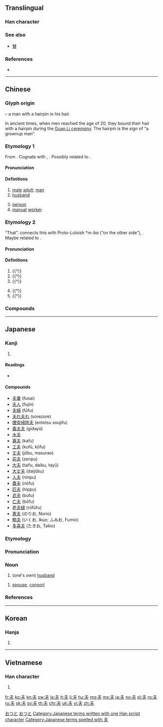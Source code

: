 {{also|夫|禾|末|天|未|夭|兂}}
==Translingual==

===Han character===
{{Han char|rn=37|rad=大|as=01|sn=4|four=50030|canj=QO|ids=⿻二人}}

===See also===
* {{l|mul|替}} [[賛]] {{qualifier|top simplified from 竝 and 兟}}

===References===
* {{Han ref|kx=0248.110|dkj=05835|dj=0507.010|hdz=10521.010|uh=592B|ud=22827|bh=A4D2|bd=42194}}

----

==Chinese==
{{zh-forms}}

===Glyph origin===
{{Han etym}}
{{Han compound|大|一|ls=ic|t1=man|t2=hairpin}} – a man with a hairpin in his hair.

In ancient times, when men reached the age of 20, they bound their hair with a hairpin during the [[w:Guan Li|Guan Li ceremony]]. The hairpin is the sign of “a grownup man”.

===Etymology 1===
From {{inh|zh|sit-pro|*p/ba||male, father, third-person pronoun}}. Cognate with {{cog|bo|པ||''masculine noun suffix''}}, {{cog|my|ဖ||''masculine noun suffix''}}. Possibly related to {{och-l|父|father}}.

====Pronunciation====
{{zh-pron
|m=fū
|c=fu1
|h=pfs=fû
|md=hŭ
|mn=hu
|w=1fu,3vu
|mc=2
|oc=1,1
|cat=n
}}

====Definitions====
{{zh-hanzi}}

# [[male]] [[adult]]; [[man]]
# [[husband]]
#: {{zh-x|丈夫|husband}}
#: {{zh-x|夫婦|married couple}}
# [[person]]
# [[manual]] [[worker]]
#: {{zh-x|農夫|peasant}}
#: {{zh-x|漁夫|fisherman}}

===Etymology 2===
“That”. {{zh-ref|Schuessler (2007)}} connects this with Proto-Loloish *''m-ba'' (“on the other side”), {{cog|bo|ཕ||beyond, farther on, onward}}. Maybe related to {{och-l|彼|that}}.

====Pronunciation====
{{zh-pron
|m=fú
|c=fu4
|mc=1
|oc=2+3,2
|cat=pron,part
}}

====Definitions====
{{zh-hanzi}}

# {{†}} {{n-g|A generic personal pronoun – [[he]]; [[she]]; [[it]]; [[they]].}}
# {{†}} {{n-g|A generic demonstrative pronoun – [[this]]; [[that]]; [[these]]; [[those]].}}
# {{†}} {{n-g|Sentence-initial particle which introduces a [[topic]].}}
#: {{zh-x|夫{fú} 將{jiàng} 者，國 之 輔 也。|'''The''' general is the country's defense.|ref=Sunzi}}
# {{†}} {{n-g|Sentence-final particle, meaning “Is it not?”.}}
# {{†}} {{n-g|Meaningless particle in the middle of a sentence.}}

===Compounds===
{{zh-der|夫人:madam|大夫:doctor|丈夫:husband|夫婦:married couple|功夫:kung-fu|農夫:peasant|漁夫:fisherman|一勇之夫|一夫|丈夫女|丈夫子|三閭大夫|下功夫|下大夫|下工夫|不丈夫|不多工夫|不杖期夫|且夫|中散大夫|主治大夫|尹霍夫池|二夫人|五大夫|五羖大夫|人夫|人盡可夫|介夫|伊凡諾夫|伙夫|偉丈夫|做工夫|傖夫俗人|僕夫|先夫|光祿大夫|克利夫蘭|克希荷夫|兒夫|兒女夫妻|共事一夫|冰島漁夫|凡夫|凡夫俗子|凡夫肉眼|剋夫|前夫|力敵萬夫|功夫片|勇夫|勇夫悍卒|匹夫|匹夫之勇|匹夫匹婦|匹夫懷璧|匹夫有責|千夫|千夫所指|千夫長|半刻工夫|南斯拉夫|卡夫卡|卿大夫|周亞夫|哲夫|單夫隻婦|嗇夫|嗟夫|地下夫人|坐產招夫|堯夫助麥|壓寨夫人|士大夫|士大夫畫|士夫|壯夫|夜夫|大丈夫|大夫松|太中大夫|太夫人|太夫子|夫主|夫人城|夫人縣君|夫人裙帶|夫倡婦隨|夫兄弟|夫君|夫唱婦隨|夫妻|夫妻兩口|夫妻反目|夫妻店|夫妻相|夫妻關係|夫娘|夫婦合璧|夫婦和|夫婦好合|夫婦齊眉|夫婿|夫子|夫子自道|夫家|夫差|夫役|夫榮妻貴|夫榮妻顯|夫權|夫死從子|夫男|夫貴妻榮|夫頭|夫馬|夫黨|夯夫|夯鐵之夫|奉政大夫|女丈夫|女中丈夫|奸夫|如夫人|妹夫|妻以夫貴|姊夫|姐夫|姑夫|姦夫|姦夫淫婦|姨夫|娼夫|婢作夫人|婢學夫人|婦奪夫權|嫂夫人|子大夫|孔夫子|孱夫|安得列夫|宰夫|家庭主夫|家庭煮夫|寡夫|尊夫人|小丈夫|小夫人|居里夫人|屠夫|屠格涅夫|工夫|工夫茶|巴夫洛夫|床上功夫|庸夫|廚夫|役夫|征夫|後夫|御史大夫|御夫座|怨女曠夫|怯夫|息夫人|患難夫妻|情夫|愚夫|愚夫愚婦|憂愁夫人|懦夫|戚夫人|打脊匹夫|扛夫|抓工夫|抗戰夫人|押寨夫人|抽功夫|拉夫|拉格羅夫|拔圍出夫|拙夫|指腳夫妻|挑夫|挑妻窩夫|摩耶夫人|擔夫|故夫|斯拉夫族|曠夫|曠夫怨女|更夫|有夫之婦|有工夫|望夫石|未婚夫|李夫人|村夫|村夫俗子|村夫子|村夫野老|杖期夫|柴米夫妻|柴門霍夫|梅爾夫人|槓夫|樵夫|武夫|死工夫|殺狗勸夫|民夫|民賊獨夫|水夫|水火夫|水磨工夫|沒工夫|沒得工夫|沒的功夫|沙卡洛夫|海夫人|清道夫|湘夫人|潛夫論|瀧夫|灌夫罵坐|火夫|烈丈夫|牧夫座|狂夫|獨夫|獨夫民賊|玉夫座|王夫之|用工夫|田夫牧子|田夫野老|病夫|白費功夫|百夫良|百夫長|盭夫|相夫教子|相女配夫|眇小丈夫|磨功夫|萬夫|萬夫不當|萬夫莫敵|萬夫莫當|穡夫|空中夫妻|窺御激夫|站夫|竹夫人|第一夫人|筆下功夫|管夫人|箱底功夫|精夫|糞夫|結髮夫妻|縴夫|罵坐灌夫|羅敷有夫|羅蘭夫人|義夫節婦|老匹夫|老夫|老夫妻|老夫子|老夫老妻|而夫|耕夫|肉眼凡夫|腳夫|膳夫|臨水夫人|舁夫|船夫|花燭夫妻|花蕊夫人|若夫|莽大夫|莽夫|莽灌夫|蒙古大夫|薄夫|蝴蝶夫人|衛夫人|表沃夫|表面工夫|褐夫|西山餓夫|諫議大夫|謀夫孔多|貝奧武夫|貞夫烈婦|販夫走卒|貪夫徇財|貪夫痴客|費功夫|貼夫|賣工夫|賤丈夫|赫魯雪夫|赳赳武夫|起夫|車夫|車腳夫|輓夫|輦夫|轎夫|迂夫子|逐臭之夫|郁達夫|鄉大夫|鄙夫|鄙夫之見|長夫|閒工夫|關夫子|陰時夫|陳果夫|陸秀夫|露水夫妻|韋布匹夫|頂上功夫|馬夫|馬爾地夫|騾夫|高爾夫|高爾夫球|魯道夫|鰥夫|齋夫}}

----

==Japanese==

===Kanji===
{{ja-kanji|grade=4|rs=大01}}

# {{defn|lang=ja|sort=大01}}

====Readings====
* {{ja-readings|on=[[ふ]] (''fu''), [[ふう]] (''fū''), [[ぶ]] (''bu'') [[ぷ]](''pu'')|kun=[[おっと]] (''otto''), [[それ]] ([[夫れ]], ''sore'')|nanori=[[お]] (''o''), [[と]] (''to''), [[ゆう]] (''yū''), [[よ]] (''yo'')}}

====Compounds====
{{der-top|Compounds}}
* [[夫妻]] (fusai)
* [[夫人]] (fujin)
* [[夫婦]] (fūfu)
* [[夫れ夫れ]] (sorezore)
* [[煙突掃除夫]] (entotsu soujifu)
* [[義太夫]] (gidayū)
* [[水夫]]
* [[寡夫]] (kafu)
* [[工夫]] (kufū, kōfu)
* [[丈夫]] (jōbu, masurao)
* [[前夫]] (zenpu)
* [[大夫]] (taifu, daibu, tayū)
* [[大丈夫]] (daijōbu)
* [[人夫]] (ninpu)
* [[農夫]] (nōfu)
* [[匹夫]] (hippu)
* [[武夫]] (bufu)
* [[亡夫]] (bōfu)
* [[老夫婦]] (rōfūfu)
* [[憲夫]] (のりお, Norio)
* [[郁夫]] (いくお, Ikuo; ふみお, Fumio)
* [[多喜夫]] (たきお, Takio)
{{der-bottom}}

===Etymology===
{{ja-kanjitab|おっと|yomi=k}}
{{rfe|lang=ja|Needs splitting by reading.}}

===Pronunciation===
{{ja-pron|yomi=k|おっと|acc=0|acc_ref=SMK2,NHK,DJR}}

===Noun===
{{ja-noun|おっと|hhira=をつと}}

# {{lb|ja|humble|sort=おっと}} (one's own) [[husband]]

{{ja-noun|つま}}

# [[spouse]], [[consort]]

===References===
<references/>

[[Category:1000 Japanese basic words|おつと]]
[[Category:ja:Family|おつと]]
[[Category:Japanese terms written with one Han script character]]
[[Category:Japanese terms spelled with 夫]]

----

==Korean==

===Hanja===
{{ko-hanja|hangeul=부}}

# {{defn|lang=ko|sort=大01}}

----

==Vietnamese==

===Han character===
{{vi-hantu|[[phu]]|rs=大01}}

# {{defn|lang=vi|sort=大01}}

[[fr:夫]]
[[ko:夫]]
[[kn:夫]]
[[sw:夫]]
[[la:夫]]
[[lt:夫]]
[[li:夫]]
[[hu:夫]]
[[mg:夫]]
[[ms:夫]]
[[ja:夫]]
[[no:夫]]
[[pl:夫]]
[[ro:夫]]
[[ru:夫]]
[[sk:夫]]
[[sv:夫]]
[[th:夫]]
[[chr:夫]]
[[uk:夫]]
[[vi:夫]]
[[zh:夫]]